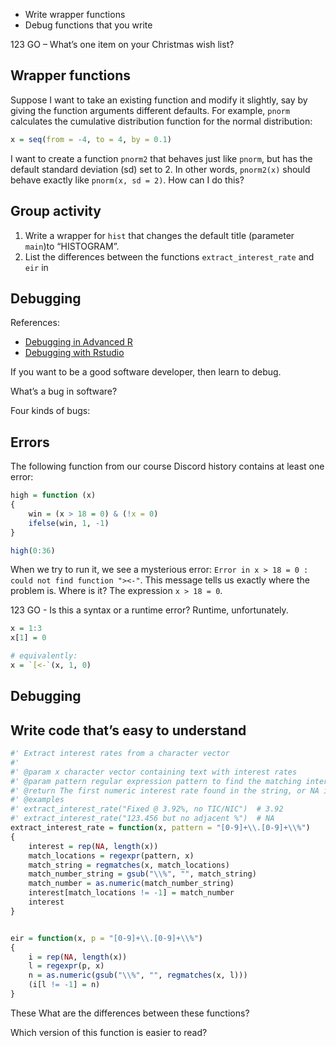 
- Write wrapper functions
- Debug functions that you write

123 GO – What's one item on your Christmas wish list?


## Wrapper functions

Suppose I want to take an existing function and modify it slightly, say by giving the function arguments different defaults.
For example, `pnorm` calculates the cumulative distribution function for the normal distribution:

```r
x = seq(from = -4, to = 4, by = 0.1)

```

I want to create a function `pnorm2` that behaves just like `pnorm`, but has the default standard deviation (sd) set to 2.
In other words, `pnorm2(x)` should behave exactly like `pnorm(x, sd = 2)`.
How can I do this?


## Group activity

1. Write a wrapper for `hist` that changes the default title (parameter `main`)to "HISTOGRAM".
2. List the differences between the functions `extract_interest_rate` and `eir` in 


## Debugging

References:

- [Debugging in Advanced R](http://adv-r.had.co.nz/Exceptions-Debugging.html)
- [Debugging with Rstudio](https://support.rstudio.com/hc/en-us/articles/200713843?version=1.3.1073&mode=desktop)

If you want to be a good software developer, then learn to debug.

What's a bug in software?

Four kinds of bugs:




## Errors

The following function from our course Discord history contains at least one error:

```r
high = function (x)
{
    win = (x > 18 = 0) & (!x = 0)
    ifelse(win, 1, -1)
}

high(0:36)
```

When we try to run it, we see a mysterious error: `Error in x > 18 = 0 : could not find function "><-"`.
This message tells us exactly where the problem is.
Where is it? 
The expression `x > 18 = 0`.


123 GO - Is this a syntax or a runtime error?
Runtime, unfortunately.

```r
x = 1:3
x[1] = 0

# equivalently:
x = `[<-`(x, 1, 0)
```



## Debugging


## Write code that's easy to understand


```r
#' Extract interest rates from a character vector
#'
#' @param x character vector containing text with interest rates
#' @param pattern regular expression pattern to find the matching interest rates
#' @return The first numeric interest rate found in the string, or NA if none found
#' @examples
#' extract_interest_rate("Fixed @ 3.92%, no TIC/NIC")  # 3.92
#' extract_interest_rate("123.456 but no adjacent %")  # NA
extract_interest_rate = function(x, pattern = "[0-9]+\\.[0-9]+\\%")
{
    interest = rep(NA, length(x))
    match_locations = regexpr(pattern, x)
    match_string = regmatches(x, match_locations)
    match_number_string = gsub("\\%", "", match_string)
    match_number = as.numeric(match_number_string)
    interest[match_locations != -1] = match_number
    interest
}


eir = function(x, p = "[0-9]+\\.[0-9]+\\%")
{
    i = rep(NA, length(x))
    l = regexpr(p, x)
    n = as.numeric(gsub("\\%", "", regmatches(x, l)))
    (i[l != -1] = n)
}
```

These 
What are the differences between these functions?

Which version of this function is easier to read?
